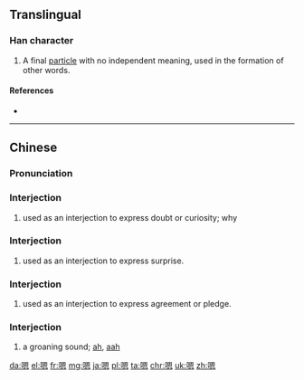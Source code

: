==Translingual==

===Han character===
{{Han char|rn=30|rad=口|as=10|sn=13|four=66030|canj=RWKP|ids=⿰口恩}}

# A final [[particle]] with no independent meaning, used in the formation of other words.

====References====
* {{Han ref|kx=0204.111|hdz=10668.030|uh=55EF|ud=21999|bh=B6E2|bd=46818}}

----

==Chinese==
{{zh-forms}}

===Pronunciation===
{{zh-pron
|m=ēn
|c=ng2,ng6
|mc=
|oc=
|ma=zh-ng.ogg
|cat=part,intj
}}

===Interjection===
{{cmn-interj|ts|pin=ńg|pint=ng2}}

# used as an interjection to express doubt or curiosity; why

===Interjection===
{{cmn-interj|ts|pin=ňg|pint=ng3}}

# used as an interjection to express surprise.

===Interjection===
{{cmn-interj|ts|pin=ǹg|pint=ng4}}

# used as an interjection to express agreement or pledge.

===Interjection===
{{cmn-interj|ts|pin=[[ēn]]|pint=en1}}

# a groaning sound; [[ah]], [[aah]]
<!-- for Lua module scripting -- ńg, ňg, ǹg (ng2, ng3, ng4) are a legitimate Mandarin readings -->

{{attention|zh|pinyin needs to be in zh-pron}}

[[da:嗯]]
[[el:嗯]]
[[fr:嗯]]
[[mg:嗯]]
[[ja:嗯]]
[[pl:嗯]]
[[ta:嗯]]
[[chr:嗯]]
[[uk:嗯]]
[[zh:嗯]]